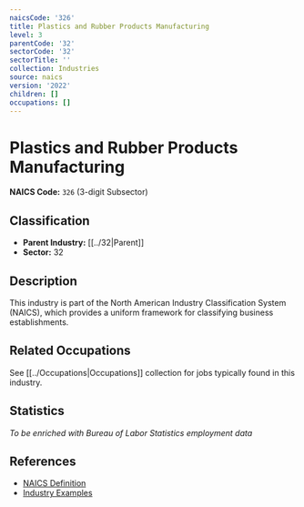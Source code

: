 ```yaml
---
naicsCode: '326'
title: Plastics and Rubber Products Manufacturing
level: 3
parentCode: '32'
sectorCode: '32'
sectorTitle: ''
collection: Industries
source: naics
version: '2022'
children: []
occupations: []
---
```

# Plastics and Rubber Products Manufacturing

**NAICS Code:** `326` (3-digit Subsector)

## Classification

- **Parent Industry:** [[../32|Parent]]
- **Sector:** 32

## Description

This industry is part of the North American Industry Classification System (NAICS), which provides a uniform framework for classifying business establishments.

## Related Occupations

See [[../Occupations|Occupations]] collection for jobs typically found in this industry.

## Statistics

*To be enriched with Bureau of Labor Statistics employment data*

## References

- [NAICS Definition](https://www.census.gov/naics/)
- [Industry Examples](https://www.census.gov/naics/2022NAICS/)

